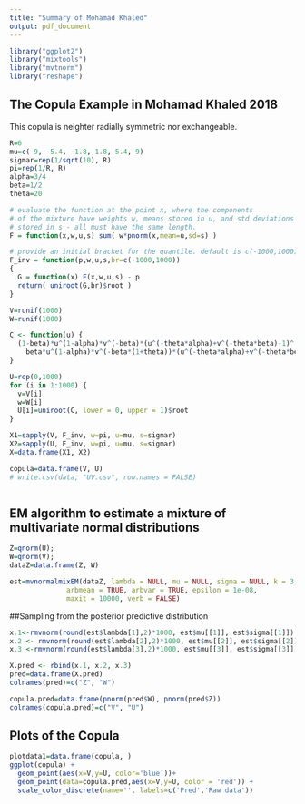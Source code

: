 ```yaml
---
title: "Summary of Mohamad Khaled"
output: pdf_document
---
```


```r
library("ggplot2")
library("mixtools")
library("mvtnorm")
library("reshape")
```

## The Copula Example in Mohamad Khaled 2018

This copula is neighter radially symmetric nor exchangeable.

```r
R=6
mu=c(-9, -5.4, -1.8, 1.8, 5.4, 9)
sigmar=rep(1/sqrt(10), R)
pi=rep(1/R, R)
alpha=3/4
beta=1/2
theta=20
```


```r

# evaluate the function at the point x, where the components 
# of the mixture have weights w, means stored in u, and std deviations
# stored in s - all must have the same length.
F = function(x,w,u,s) sum( w*pnorm(x,mean=u,sd=s) )

# provide an initial bracket for the quantile. default is c(-1000,1000). 
F_inv = function(p,w,u,s,br=c(-1000,1000))
{
  G = function(x) F(x,w,u,s) - p
  return( uniroot(G,br)$root ) 
}

```


```r
V=runif(1000)
W=runif(1000)

C <- function(u) {
  (1-beta)*u^(1-alpha)*v^(-beta)*(u^(-theta*alpha)+v^(-theta*beta)-1)^(-1/theta)+
    beta*u^(1-alpha)*v^(-beta*(1+theta))*(u^(-theta*alpha)+v^(-theta*beta)-1)^(-1/theta-1)-w
}

U=rep(0,1000)
for (i in 1:1000) {
  v=V[i]
  w=W[i]
  U[i]=uniroot(C, lower = 0, upper = 1)$root
}

X1=sapply(V, F_inv, w=pi, u=mu, s=sigmar)
X2=sapply(U, F_inv, w=pi, u=mu, s=sigmar)
X=data.frame(X1, X2)

copula=data.frame(V, U)
# write.csv(data, "UV.csv", row.names = FALSE)



```

## EM algorithm to estimate a mixture of multivariate normal distributions

```r
Z=qnorm(U);
W=qnorm(V);
dataZ=data.frame(Z, W)

est=mvnormalmixEM(dataZ, lambda = NULL, mu = NULL, sigma = NULL, k = 3,
              arbmean = TRUE, arbvar = TRUE, epsilon = 1e-08, 
              maxit = 10000, verb = FALSE)


```

##Sampling from the posterior predictive distribution

```r
x.1<-rmvnorm(round(est$lambda[1],2)*1000, est$mu[[1]], est$sigma[[1]])
x.2 <- rmvnorm(round(est$lambda[2],2)*1000, est$mu[[2]], est$sigma[[2]])
x.3 <-rmvnorm(round(est$lambda[3],2)*1000, est$mu[[3]], est$sigma[[3]])

X.pred <- rbind(x.1, x.2, x.3)
pred=data.frame(X.pred)
colnames(pred)=c("Z", "W")

copula.pred=data.frame(pnorm(pred$W), pnorm(pred$Z))
colnames(copula.pred)=c("V", "U")

```

## Plots of the Copula

```r
plotdata1=data.frame(copula, )
ggplot(copula) +
  geom_point(aes(x=V,y=U, color='blue'))+
  geom_point(data=copula.pred,aes(x=V,y=U, color = 'red')) +
  scale_color_discrete(name='', labels=c('Pred','Raw data'))

```




